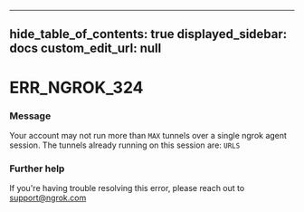 
---
hide_table_of_contents: true
displayed_sidebar: docs
custom_edit_url: null
---


# ERR_NGROK_324

### Message
Your account may not run more than `MAX` tunnels over a single ngrok agent session.
The tunnels already running on this session are:
`URLS`


### Further help
If you're having trouble resolving this error, please reach out to [support@ngrok.com](mailto:support@ngrok.com?subject=Help%20with%20ERR_NGROK_324)


<ErrorDetails error='err_ngrok_324' />
